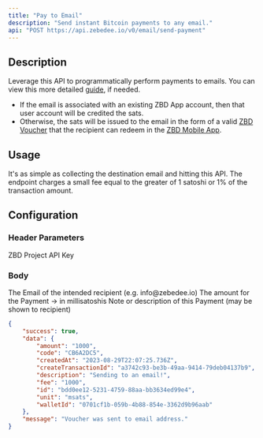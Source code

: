 ```yaml
---
title: "Pay to Email"
description: "Send instant Bitcoin payments to any email."
api: "POST https://api.zebedee.io/v0/email/send-payment"
---
```


## Description

Leverage this API to programmatically perform payments to emails. You can view this more detailed [guide](/knowledge-base/payouts/email), if needed.

- If the email is associated with an existing ZBD App account, then that user account will be credited the sats.
- Otherwise, the sats will be issued to the email in the form of a valid [ZBD Voucher](/docs/dashboard/vouchers) that the recipient can redeem in the [ZBD Mobile App](/docs/zbd-app/download). 

## Usage

It's as simple as collecting the destination email and hitting this API. The endpoint charges a small fee equal to the greater of 1 satoshi or 1% of the transaction amount. 

## Configuration

### Header Parameters

<ParamField required header="apikey" type="string">
  ZBD Project API Key
</ParamField>

### Body

<ParamField required body="email" type="string">
  The Email of the intended recipient (e.g. info@zebedee.io)
</ParamField>

<ParamField required body="amount" type="string">
  The amount for the Payment -> in millisatoshis
</ParamField>

<ParamField required initialValue="‎" body="comment" type="string">
  Note or description of this Payment (may be shown to recipient)
</ParamField>

<CodeGroup />

<ResponseExample>

```json Response
{
    "success": true,
    "data": {
        "amount": "1000",
        "code": "CB6A2DC5",
        "createdAt": "2023-08-29T22:07:25.736Z",
        "createTransactionId": "a3742c93-be3b-49aa-9414-79deb04137b9",
        "description": "Sending to an email!",
        "fee": "1000",
        "id": "bdd0ee12-5231-4759-88aa-bb3634ed99e4",
        "unit": "msats",
        "walletId": "0701cf1b-059b-4b88-854e-3362d9b96aab"
    },
    "message": "Voucher was sent to email address."
}
```

</ResponseExample>
